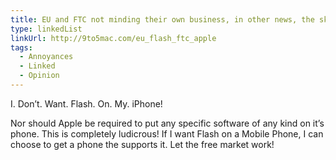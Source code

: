 ```yaml
---
title: EU and FTC not minding their own business, in other news, the sky is blue
type: linkedList
linkUrl: http://9to5mac.com/eu_flash_ftc_apple
tags:
  - Annoyances
  - Linked
  - Opinion
---
```


I. Don’t. Want. Flash. On. My. iPhone!

Nor should Apple be required to put any specific software of any kind on it’s phone. This is completely ludicrous! If I want Flash on a Mobile Phone, I can choose to get a phone the supports it. Let the free market work!
